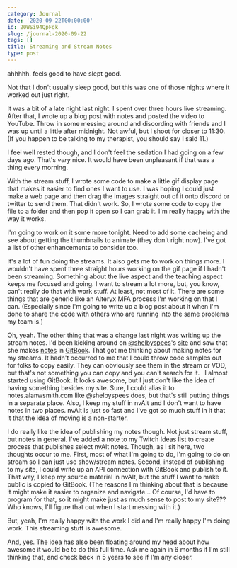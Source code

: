 ```yaml
---
category: Journal
date: '2020-09-22T00:00:00'
id: 20WSi94QpFgk
slug: /journal-2020-09-22
tags: []
title: Streaming and Stream Notes
type: post
---
```


ahhhhh. feels good to have slept good.

Not that I don't usually sleep good, but this was one of those nights where it worked out just right. 

It was a bit of a late night last night. I spent over three hours live streaming. After that, I wrote up a blog post with notes and posted the video to YouTube. Throw in some messing around and discording with friends and I was up until a little after midnight. Not awful, but I shoot for closer to 11:30. (If you happen to be talking to my therapist, you should say I said 11.)

I feel well rested though, and I don't feel the sedation I had going on a few days ago. That's _very_ nice. It would have been unpleasant if that was a thing every morning. 

With the stream stuff, I wrote some code to make a little gif display page that makes it easier to find ones I want to use. I was hoping I could just make a web page and then drag the images straight out of it onto discord or twitter to send them. That didn't work. So, I wrote some code to copy the file to a folder and then pop it open so I can grab it. I'm really happy with the way it works. 

I'm going to work on it some more tonight. Need to add some cacheing and see about getting the thumbnails to animate (they don't right now). I've got a list of other enhancements to consider too. 

It's a lot of fun doing the streams. It also gets me to work on things more. I wouldn't have spent three straight hours working on the gif page if I hadn't been streaming. Something about the live aspect and the teaching aspect keeps me focused and going. I want to stream a lot more, but, you know, can't really do that with work stuff. At least, not most of it. There are some things that are generic like an Alteryx MFA process I'm working on that I can. (Especially since I'm going to write up a blog post about it when I'm done to share the code with others who are running into the same problems my team is.)

Oh, yeah. The other thing that was a change last night was writing up the stream notes. I'd been kicking around on [@shelbyspees](https://twitter.com/shelbyspees)'s [site](https://shelbyspees.com) and saw that she makes [notes](https://notes.shelbyspees.com) in [GitBook](https://www.gitbook.com). That got me thinking about making notes for my streams. It hadn't occurred to me that I could throw code samples out for folks to copy easily. They can obviously see them in the stream or VOD, but that's not something you can copy and you can't search for it.   I almost started using GitBook. It looks awesome, but I just don't like the idea of having something besides my site. Sure, I could alias it to notes.alanwsmith.com like @shelbyspees does, but that's still putting things in a separate place. Also, I keep my stuff in nvAlt and I don't want to have notes in two places. nvAlt is just so fast and I've got so much stuff in it that it that the idea of moving is a non-starter. 

I do really like the idea of publishing my notes though. Not just stream stuff, but notes in general. I've added a note to my Twitch Ideas list to create process that publishes select nvAlt notes. Though, as I sit here, two thoughts occur to me. First, most of what I'm going to do, I'm going to do on stream so I can just use show/stream notes. Second, instead of publishing to my site, I could write up an API connection with GitBook and publish to it. That way, I keep my source material in nvAlt, but the stuff I want to make public is copied to GitBook. (The reasons I'm thinking about that is because it might make it easier to organize and navigate... Of course, I'd have to program for that, so it might make just as much sense to post to my site??? Who knows, I'll figure that out when I start messing with it.)

But, yeah, I'm really happy with the work I did and I'm really happy I'm doing work. This streaming stuff is awesome. 

And, yes. The idea has also been floating around my head about how awesome it would be to do this full time. Ask me again in 6 months if I'm still thinking that, and check back in 5 years to see if I'm any closer.